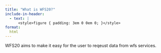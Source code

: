 ```yaml
---
title: "What is WFS20?"
include-in-header:
  - text: |
      <style>figure { padding: 3em 0 0em 0; }</style>
format:
  html
---
```


WFS20 aims to make it easy for the user to reqeust data from wfs services.
